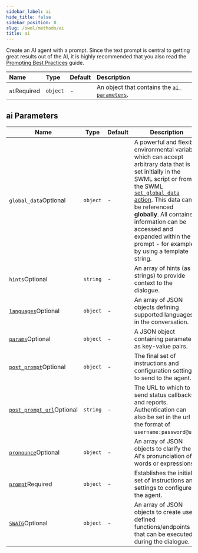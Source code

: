 ```yaml
---
sidebar_label: ai
hide_title: false
sidebar_position: 0
slug: /swml/methods/ai
title: ai
---
```



Create an AI agent with a prompt. Since the text prompt is central to getting great results out of the AI,
it is highly recommended that you also read the [Prompting Best Practices](/swml/guides/ai/best-practices#crafting-the-initial-prompt-for-the-ai) guide.

| Name                                               | Type     | Default | Description                                                    |
|:---------------------------------------------------|:---------|:--------|:---------------------------------------------------------------|
| `ai`<span className="required-arg">Required</span> | `object` | -       | An object that contains the [`ai parameters`](#ai-parameters). |



## **ai Parameters**


| Name                                                                                        | Type     | Default | Description                                                                                                                                                                                                                                                                                                                                                                                            |
|---------------------------------------------------------------------------------------------|----------|:--------|--------------------------------------------------------------------------------------------------------------------------------------------------------------------------------------------------------------------------------------------------------------------------------------------------------------------------------------------------------------------------------------------------------|
| `global_data`<span className="optional-arg">Optional</span>                            | `object` | -       | A powerful and flexible environmental variable which can accept arbitrary data that is set initially in the SWML script or from the SWML [`set_global_data` action](./ai_swaig/functions/ai_swaig.data_map/data_map.output.mdx#actions). This data can be referenced **globally**. All contained information can be accessed and expanded within the prompt - for example, by using a template string. |
| `hints`<span className="optional-arg">Optional</span>                                       | `string` | -       | An array of hints (as strings) to provide context to the dialogue.                                                                                                                                                                                                                                                                                                                                     |
| [`languages`](./ai_languages.mdx)<span className="optional-arg">Optional</span>             | `object` | -       | An array of JSON objects defining supported languages in the conversation.                                                                                                                                                                                                                                                                                                                             |
| [`params`](./ai_params/index.mdx)<span className="optional-arg">Optional</span>             | `object` | -       | A JSON object containing parameters as key-value pairs.                                                                                                                                                                                                                                                                                                                                                |
| [`post_prompt`](./ai_post_prompt.mdx)<span className="optional-arg">Optional</span>         | `object` | -       | The final set of instructions and configuration settings to send to the agent.                                                                                                                                                                                                                                                                                                                         |
| [`post_prompt_url`](./ai_post_prompt_url.mdx)<span className="optional-arg">Optional</span> | `string` | -       | The URL to which to send status callbacks and reports. Authentication can also be set in the url in the format of `username:password@url`.                                                                                                                                                                                                                                                             |
| [`pronounce`](./ai_pronounce.mdx)<span className="optional-arg">Optional</span>             | `object` | -       | An array of JSON objects to clarify the AI's pronunciation of words or expressions.                                                                                                                                                                                                                                                                                                                    |
| [`prompt`](./prompt/index.mdx)<span className="required-arg">Required</span>                | `object` | -       | Establishes the initial set of instructions and settings to configure the agent.                                                                                                                                                                                                                                                                                                                       |
| [`SWAIG`](./ai_swaig/index.mdx)<span className="optional-arg">Optional</span>               | `object` | -       | An array of JSON objects to create user-defined functions/endpoints that can be executed during the dialogue.                                                                                                                                                                                                                                                                                          |


